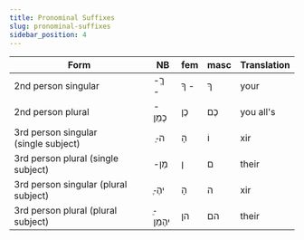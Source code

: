 ```yaml
---
title: Pronominal Suffixes
slug: pronominal-suffixes
sidebar_position: 4
---
```


|Form|NB|fem|masc|Translation|
|----|---|----|------|-------------|
|2nd person singular|<HB> -ךֶ </HB> -|<HB> ךָ </HB> -|<HB> ךְ </HB>|your|
|2nd person plural |<HB> -כֶמֵן </HB>|<HB> כֶן </HB>|<HB> כֶם </HB>|you all's|
|3rd person singular (single subject)|<HB> -ֶה </HB>|<HB> הָ </HB>|<HB> וֹ </HB>|xir|  
|3rd person plural (single subject) | <HB> -מֵן </HB>|<HB> ן </HB>|<HB> ם </HB>|their|
|3rd person singular (plural subject)| <HB>  -ֶיהֶ </HB>|<HB> הָ </HB>|<HB> ה </HB>|xir|
|3rd person plural (plural subject) |<HB> -ֵיהֶמֵן </HB>|<HB> הן </HB>|<HB> הם </HB>|their|
